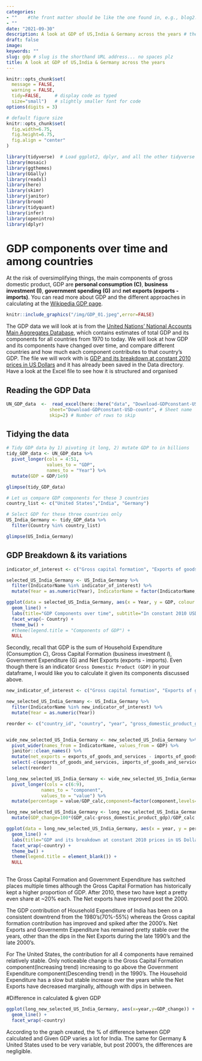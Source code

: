 ```yaml
---
categories:  
- ""    #the front matter should be like the one found in, e.g., blog2.md. It cannot be like the normal Rmd we used
- ""
date: "2021-09-30"
description: A look at GDP of US,India & Germany across the years # the title that will show up once someone gets to this page
draft: false
image:
keywords: ""
slug: gdp # slug is the shorthand URL address... no spaces plz
title: A look at GDP of US,India & Germany across the years
---
```

  



```r
knitr::opts_chunk$set(
  message = FALSE, 
  warning = FALSE, 
  tidy=FALSE,     # display code as typed
  size="small")   # slightly smaller font for code
options(digits = 3)

# default figure size
knitr::opts_chunk$set(
  fig.width=6.75, 
  fig.height=6.75,
  fig.align = "center"
)
```


```r
library(tidyverse)  # Load ggplot2, dplyr, and all the other tidyverse packages
library(mosaic)
library(ggthemes)
library(GGally)
library(readxl)
library(here)
library(skimr)
library(janitor)
library(broom)
library(tidyquant)
library(infer)
library(openintro)
library(dplyr)
```


# GDP components over time and among countries

At the risk of oversimplifying things, the main components of gross domestic product, GDP are **personal consumption (C)**, **business investment (I)**, **government spending (G)** and **net exports (exports - imports)**. You can read more about GDP and the different approaches in calculating at the [Wikipedia GDP page](https://en.wikipedia.org/wiki/Gross_domestic_product).


```r

knitr::include_graphics("/img/GDP_01.jpeg",error=FALSE)

```


The GDP data we will look at is from the [United Nations' National Accounts Main Aggregates Database](https://unstats.un.org/unsd/snaama/Downloads), which contains estimates of total GDP and its components for all countries from 1970 to today. We will look at how GDP and its components have changed over time, and compare different countries and how much each component contributes to that country's GDP. The file we will work with is [GDP and its breakdown at constant 2010 prices in US Dollars](http://unstats.un.org/unsd/amaapi/api/file/6) and it has already been saved in the Data directory. Have a look at the Excel file to see how it is structured and organised


## Reading the GDP Data

```r

UN_GDP_data  <-  read_excel(here::here("data", "Download-GDPconstant-USD-countries.xls"), # Excel filename
                sheet="Download-GDPconstant-USD-countr", # Sheet name
                skip=2) # Number of rows to skip

```

## Tidying the data

```r
# Tidy GDP data by 1) pivoting it long, 2) mutate GDP to in billions
tidy_GDP_data <- UN_GDP_data %>%
  pivot_longer(cols = 4:51,
               values_to = "GDP",
               names_to = "Year") %>%
  mutate(GDP = GDP/1e9)

glimpse(tidy_GDP_data)

# Let us compare GDP components for these 3 countries
country_list <- c("United States","India", "Germany")

# Select GDP for these three countries only
US_India_Germany <- tidy_GDP_data %>%
  filter(Country %in% country_list)

glimpse(US_India_Germany)
```


## GDP Breakdown & its variations

```r
indicator_of_interest <- c("Gross capital formation", "Exports of goods and services", "General government final consumption expenditure", "Household consumption expenditure (including Non-profit institutions serving households)", "Imports of goods and services")

selected_US_India_Germany <- US_India_Germany %>%
  filter(IndicatorName %in% indicator_of_interest) %>%
  mutate(Year = as.numeric(Year), IndicatorName = factor(IndicatorName, levels = c("Gross capital formation", "Exports of goods and services", "General government final consumption expenditure", "Household consumption expenditure (including Non-profit institutions serving households)", "Imports of goods and services"),labels = c("Gross capital formation","Exports","Government Expenditure","Household Expenditure","Imports")))

ggplot(data = selected_US_India_Germany, aes(x = Year, y = GDP, colour = IndicatorName)) +
  geom_line() +
  labs(title="GDP Components over time", subtitle="In constant 2010 USD",y="Billion US$") +
  facet_wrap(~ Country) +
  theme_bw() +
  #theme(legend.title = "Components of GDP") +
  NULL

```


Secondly, recall that GDP is the sum of Household Expenditure (Consumption *C*), Gross Capital Formation (business investment *I*), Government Expenditure (G) and Net Exports (exports - imports). Even though there is an indicator `Gross Domestic Product (GDP)` in your dataframe, I would like you to calculate it given its components discussed above.

```r
new_indicator_of_interest <- c("Gross capital formation", "Exports of goods and services", "General government final consumption expenditure", "Household consumption expenditure (including Non-profit institutions serving households)", "Imports of goods and services", "Gross Domestic Product (GDP)")

new_selected_US_India_Germany <- US_India_Germany %>%
  filter(IndicatorName %in% new_indicator_of_interest) %>%
  mutate(Year = as.numeric(Year))

reorder <- c("country_id", "country", "year", "gross_domestic_product_gdp","GDP_calc", "household_consumption_expenditure_including_non_profit_institutions_serving_households", "general_government_final_consumption_expenditure", "gross_capital_formation", "net_exports")


wide_new_selected_US_India_Germany <- new_selected_US_India_Germany %>%
  pivot_wider(names_from = IndicatorName, values_from = GDP) %>%
  janitor::clean_names() %>%
  mutate(net_exports = exports_of_goods_and_services - imports_of_goods_and_services,GDP_calc=(household_consumption_expenditure_including_non_profit_institutions_serving_households+general_government_final_consumption_expenditure+gross_capital_formation+net_exports)) %>%
  select(-c(exports_of_goods_and_services, imports_of_goods_and_services)) %>%
  select(reorder)

long_new_selected_US_India_Germany <- wide_new_selected_US_India_Germany %>%
  pivot_longer(cols = c(6:9),
             names_to = "component",
             values_to = "value") %>%
  mutate(percentage = value/GDP_calc,component=factor(component,levels=c("general_government_final_consumption_expenditure","gross_capital_formation","household_consumption_expenditure_including_non_profit_institutions_serving_households","net_exports"),labels=c("Government Expenditure","Gross Capital Formation","Household Expenditure","Net Exports")))

long_new_selected_US_India_Germany <- long_new_selected_US_India_Germany %>%
  mutate(GDP_change=100*(GDP_calc-gross_domestic_product_gdp)/GDP_calc )

ggplot(data = long_new_selected_US_India_Germany, aes(x = year, y = percentage, colour = component)) +
  geom_line() +
  labs(title="GDP and its breakdown at constant 2010 prices in US Dollars",x="",y="Proportion",caption="Source: United Nations, https://unstats.un.orq/unsd/snaama/Downloads") +
  facet_wrap(~country) +
  theme_bw() +
  theme(legend.title = element_blank()) +
  NULL
  
```



The Gross Capital Formation and Government Expenditure has switched places multiple times although the Gross Capital Formation has historically kept a higher proportion of GDP. After 2010, these two have kept a pretty even share at ~20% each. The Net exports have improved post the 2000.

The GDP contribution of Household Expenditure of India has been on a consistent downtrend  from the 1980's(70%-55%) whereas the Gross capital formation contribution has improved and spiked after the 2000's. Net Exports and Governemtn Expenditure has remained pretty stable over the years, other than the dips in the Net Exports during the late 1990's and the late 2000's.

For The United States, the contribution for all 4 components have remained relatively stable. Only noticeable change is the Gross Capital Formation component(Increasing trend) increasing to go above the Government Expenditure component(Descending trend) in the 1990's. The Household Expenditure has a slow but stable increase over the years while the Net Exports have decreased marginally, although with dips in between.

#Difference in calculated & given GDP

```r

ggplot(long_new_selected_US_India_Germany, aes(x=year,y=GDP_change)) +
  geom_line() +
  facet_wrap(~country)

```

According to the graph created, the % of difference between GDP calculated and Given GDP varies a lot for India. The same for Germany & United States used to be very variable, but post 2000's, the differences are negligible.




